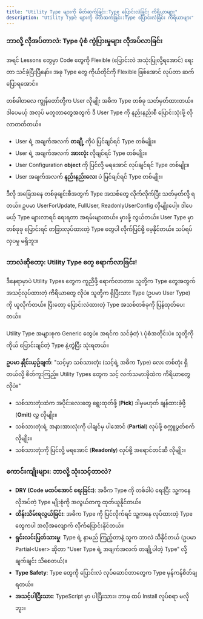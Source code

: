 ```yaml
---
title: "Utility Type များကို မိတ်ဆက်ခြင်း:Type ပြောင်းလဲခြင်း ကိရိယာများ"
description: "Utility Type များကို မိတ်ဆက်ခြင်း:Type ပြောင်းလဲခြင်း ကိရိယာများ"
---
```



### ဘာလို့ လိုအပ်တာလဲ: Type ပုံစံ ကွဲပြားမှုများ လိုအပ်လာခြင်း

အရင် Lessons တွေမှာ Code တွေကို Flexible (ပြောင်းလဲ အသုံးပြုလို့ရအောင်) ရေးတာ သင်ခဲ့ပြီးပြီနော်။ အခု Type တွေ ကိုယ်တိုင်ကို Flexible ဖြစ်အောင် လုပ်တာ ဆက်ပြောရအောင်။

တစ်ခါတလေ ကျွန်တော်တို့က User လိုမျိုး အဓိက Type တစ်ခု သတ်မှတ်ထားတယ်။ ဒါပေမယ့် အလုပ် မတူတာတွေအတွက် ဒီ User Type ကို နည်းနည်းစီ ပြောင်းသုံးဖို့ လိုလာတတ်တယ်။

- User ရဲ့ အချက်အလက် **တချို့** ကိုပဲ ပြင်ချင်ရင် Type တစ်မျိုး။
- User ရဲ့ အချက်အလက် **အားလုံး** လိုချင်ရင် Type တစ်မျိုး။
- User Configuration **object** ကို ပြင်လို့ မရအောင် လုပ်ချင်ရင် Type တစ်မျိုး။
- User အချက်အလက် **နည်းနည်းလေး** ပဲ မြင်ချင်ရင် Type တစ်မျိုး။

ဒီလို အခြေအနေ တစ်ခုချင်းစီအတွက် Type အသစ်တွေ လိုက်လိုက်ပြီး သတ်မှတ်လို့ ရတယ်။ ဥပမာ UserForUpdate, FullUser, ReadonlyUserConfig လိုမျိုးပေါ့။ ဒါပေမယ့် Type များလာရင် ရေးရတာ အရမ်းများတယ်။ မှားဖို့ လွယ်တယ်။ User Type မှာ တစ်ခုခု ပြောင်းရင် တခြားလုပ်ထားတဲ့ Type တွေပါ လိုက်ပြင်ဖို့ မေ့နိုင်တယ်။ သပ်ရပ်လှပမှု မရှိဘူး။

### ဘာလဲဆိုတော့: Utility Type တွေ ရောက်လာခြင်း!

ဒီနေရာမှာပဲ Utility Types တွေက ကူညီဖို့ ရောက်လာတာ။ သူတို့က Type တွေအတွက် အသင့်လုပ်ထားတဲ့ ကိရိယာတွေ လိုပဲ။ သူတို့က ရှိပြီးသား Type (ဥပမာ User Type) ကို ယူလိုက်တယ်။ ပြီးတော့ ပြောင်းလဲထားတဲ့ Type အသစ်တစ်ခုကို ပြန်ထုတ်ပေးတယ်။

<Aside title="မှတ်ချက်" type="note">
Utility Type အများစုက Generic တွေပဲ။ အရင်က သင်ခဲ့တဲ့ \<T> ပုံစံအတိုင်းပဲ။ သူတို့ကို ကိုယ် ပြောင်းချင်တဲ့ Type နဲ့တွဲပြီး သုံးရတယ်။
</Aside>

**ဥပမာ နှိုင်းယှဉ်ချက်**: "သင့်မှာ သစ်သားတုံး (သင့်ရဲ့ အဓိက Type) လေး တစ်တုံး ရှိတယ်လို့ စိတ်ကူးကြည့်။ Utility Types တွေက သင့် လက်သမားဖိုထဲက ကိရိယာတွေ လိုပဲ။"

- သစ်သားတုံးထဲက အပိုင်းလေးတွေ ရွေးထုတ်ဖို့ (**Pick**) ဒါမှမဟုတ် ချန်ထားခဲ့ဖို့ (**Omit**) လွှ လိုမျိုး။
- သစ်သားတုံးရဲ့ အနားအားလုံးကို ပါချင်မှ ပါအောင် (**Partial**) လုပ်ဖို့ စက္ကူပွတ်စက် လိုမျိုး။
- သစ်သားတုံးကို ပြင်လို့ မရအောင် (**Readonly**) လုပ်ဖို့ အရောင်တင်ဆီ လိုမျိုး။

### ကောင်းကျိုးများ: ဘာလို့ သုံးသင့်တာလဲ?

- **DRY (Code မထပ်အောင် ရေးခြင်း)**: အဓိက Type ကို တစ်ခါပဲ ရေးပြီး သူ့ကနေ လိုအပ်တဲ့ Type မျိုးစုံကို အလွယ်တကူ ထုတ်ယူနိုင်တယ်။
- **ထိန်းသိမ်းရလွယ်ခြင်း**: အဓိက Type ကို ပြင်လိုက်ရင် သူ့ကနေ လုပ်ထားတဲ့ Type တွေကပါ အလိုအလျောက် လိုက်ပြောင်းနိုင်တယ်။
- **ရှင်းလင်းပြတ်သားမှု**: Type ရဲ့ နာမည် ကြည့်တာနဲ့ သူက ဘာလဲ သိနိုင်တယ် (ဥပမာ Partial\<User> ဆိုတာ "User Type ရဲ့ အချက်အလက် တချို့ပါတဲ့ Type" လို့ ချက်ချင်း သိစေတယ်)။
- **Type Safety**: Type တွေကို ပြောင်းလဲ လုပ်ဆောင်တာတွေက Type မှန်ကန်စိတ်ချရတယ်။
- **အသင့်ပါပြီးသား**: TypeScript မှာ ပါပြီးသား။ ဘာမှ ထပ် Install လုပ်စရာ မလိုဘူး။

